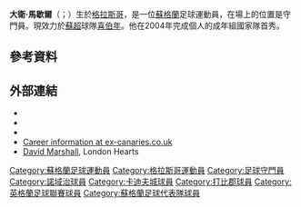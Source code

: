 {{noteta|G1=足球|G2=英超|G3=FAcup
|1=zh-hans:马歇尔; zh-hk:馬素爾;zh-tw:馬歇爾;
}}
{{Infobox football biography
| name = 大衛·馬歇爾<br>David Marshall
| image = David Marshall 2019.jpg
| image_size = 200
| caption = Marshall playing for [[Scotland_national_football_team|Scotland]] in 2019
| fullname = David James Marshall<ref name="Hugman1011">{{cite book
 | editor-first = Barry J.
 | editor-last = Hugman
 | title = The PFA Footballers' Who's Who 2010–11
 | year = 2010
 | publisher = Mainstream Publishing
 | isbn = 978-1-84596-601-0
 | page = 278 }}</ref>
| birth_date = {{birth date and age|1985|3|5|df=y}}<ref name="Hugman1011"/>
| birth_place = {{SCO}}[[格拉斯哥|格拉斯哥]]
| height = {{height|ft=6|in=3}}<ref name="Hugman1011"/>
| position = [[守門員|守門員]]
| currentclub = [[希伯尼安足球俱乐部|喜伯年]]
| clubnumber = 
| youthyears1 = {{0|0000}}–2002
| youthclubs1 = Celtic
| years1 = 2002–2007
| years2 = 2007
| years3 = 2007–2009
| years4 = 2009–2016
| years5 = 2016–2019
| years6 = 2019–2020
| years7 = 2020–2022
| years8 = 2022
| years9 = 2022–
| clubs1 = [[凯尔特人足球俱乐部|些路迪]]
| clubs2 = → [[诺里奇城足球俱乐部|諾域治]] (loan)
| clubs3 = [[诺里奇城足球俱乐部|諾域治]]
| clubs4 = [[卡迪夫城足球俱乐部|卡迪夫城]]
| clubs5 = [[赫尔城足球俱乐部|侯城]]
| clubs6 = [[威根竞技足球俱乐部|韋根]]
| clubs7 = [[德比郡足球俱乐部|打比郡]]
| clubs8 = [[女王公园巡游者足球俱乐部|女王公园巡游者]]
| clubs9 = [[希伯尼安足球俱乐部|喜伯年]]
| caps1 = 35
| caps2 = 2
| caps3 = 92
| caps4 = 264
| caps5 = 61
| caps6 = 39
| caps7 = 33
| caps8 = 11
| caps9 = 0
| goals1 = 0
| goals2 = 0
| goals3 = 0
| goals4 = 0
| goals5 = 0
| goals6 = 0
| goals7 = 0
| goals8 = 0
| goals9 = 0
| nationalyears1 = 2005–2006
| nationalyears2 = 2009
| nationalyears3 = 2004–
| nationalteam1 = [[蘇格蘭21歲以下足球代表隊|蘇格蘭U21]]
| nationalteam2 = Scotland B
| nationalteam3 = [[蘇格蘭足球代表隊|蘇格蘭]]
| nationalcaps1 = 4
| nationalcaps2 = 1
| nationalcaps3 = 47
| nationalgoals1 = 0
| nationalgoals2 = 0
| nationalgoals3 = 0
| club-update = 2022年5月23日
| ntupdate = 2022年6月8日
}}

'''大衛·馬歇爾'''（{{lang-en|David Marshall}}；{{bd|1985年|3月5日}}）生於[[格拉斯哥|格拉斯哥]]，是一位[[蘇格蘭|蘇格蘭]]足球運動員，在場上的位置是守門員。現效力於[[蘇超|蘇超]]球隊[[希伯尼安足球俱乐部|喜伯年]]。他在2004年完成個人的成年組國家隊首秀。

==參考資料==
{{Reflist}}

==外部連結==
{{commons category|David Marshall (footballer)}}
*{{soccerway}}
*{{soccerbase|id=33701}}
*{{NFT player|pid=8288|大衛·馬歇爾}}
*[https://web.archive.org/web/20150924004818/http://www.ex-canaries.co.uk/players/marshall-david.htm Career information at ex-canaries.co.uk]
*[https://web.archive.org/web/20160815105115/http://londonhearts.com/scotland/players/davidmarshall.html David Marshall], London Hearts

{{2020年欧洲足球锦标赛苏格兰参赛名单}}

{{DEFAULTSORT:Marshall, David}}
[[Category:蘇格蘭足球運動員|Category:蘇格蘭足球運動員]]
[[Category:格拉斯哥運動員|Category:格拉斯哥運動員]]
[[Category:足球守門員|Category:足球守門員]]
[[Category:諾域治球員|Category:諾域治球員]]
[[Category:卡迪夫城球員|Category:卡迪夫城球員]]
[[Category:打比郡球員|Category:打比郡球員]]
[[Category:英格蘭足球聯賽球員|Category:英格蘭足球聯賽球員]]
[[Category:蘇格蘭足球代表隊球員|Category:蘇格蘭足球代表隊球員]]